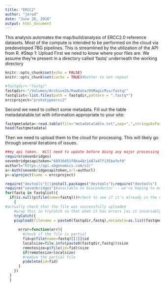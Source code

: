 ```yaml
---
title: "ERCC2"
author: "jerod"
date: "June 28, 2016"
output: html_document
---
```


This analysis automates the map/build/analysis of ERCC2.0 reference datasets.
Most of the compute is intended to be performed on the cloud via predeveloped 7BG pipelines.
This is streamlined by the utilization of the API from R.
#Step 1:  Upload
First we need to know where your files are.  We assume they're present in a directory
called 'fastq' underneath the working directory
```r
knitr::opts_chunk$set(echo = FALSE)
knitr::opts_chunk$set(cache = TRUE)#better to not repeat
```

```r
#fastqdir<-"fastq/"
fastqdir<-"/Volumes/Archive2b/RawData/HSMagicMix/fastq/"
fastqlist<-list.files(path = fastqdir,pattern = ".fastq*")
erccproject="prototypeercc2"
```
Second we need to collect some metadata.  Fill out the table metadatatable.txt with information
appropriate to your site:

```r
fastqmetadata<-read.table(file="metadatatable.txt",sep=",",stringsAsFactors = FALSE,header = TRUE)
head(fastqmetadata)
```

Then we need to upload them to the cloud for processing.  This will likely go through several iterations of issues.
```r
##my api token.  Will need to update before doing any major processing [but should be okay for this 1 HS run]
require(sevenbridges)
sevenbridgesapitoken="68916d51f8ba48c1a87a47f135bafef0"
authurl="https://api.sbgenomics.com/v2/"
a<-Auth(sevenbridgesapitoken,url=authurl)
p<-a$project(name = erccproject)

require("devtools")||install.packages("devtools");require("devtools")
require("sevenbridges")#available on bioconductor -- we're hoping to make this all as a pre-setup VM...
for(fastq in fastqlist){
  if(is.null(p$file(name=fastq)))#check to see if it's already in the cloud folder.  Tested, working.  
    {
#actually check that the file was successfully uploaded
    #wrap this in tryCatch so that when it has errors [as it invariably will], it doesn't murder the compilation.
    tryCatch({
    p$upload(filename = paste0(fastqdir,fastq),metadata=as.list(fastqmetadata[fastqmetadata$Fastq_filename==fastq,2:length(fastqmetadata)])) ##metadata is not registering properly.
      
      error=function(err){
        #check if the file is partial
        fid=p$file(name=fastq)[[1]]$id
        localsize=file.info(paste0(fastqdir,fastq))$size
        remotesize=p$file(id=fid)$size
        if(remotesize<localsize)
        #remove the partial file
        p$delete(id=fid)
      }
    })
  }
  }


```
